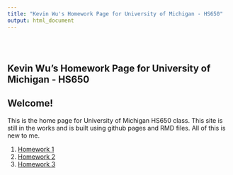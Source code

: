 ```yaml
---
title: "Kevin Wu's Homework Page for University of Michigan - HS650"
output: html_document
---
```


<style type="text/css">
.title {
  display: none;
}
</style>

<div class="row" style="padding-top: 30px;">

# **Kevin Wu's Homework Page for University of Michigan - HS650**

## Welcome!

This is the home page for University of Michigan HS650 class.  This site is still in the works and is built using github pages and RMD files.  All of this is new to me.

1. [Homework 1](/UMich-HS650/hw1.html)
2. [Homework 2](/UMich-HS650/hw2.html)
2. [Homework 3](/UMich-HS650/hw3.html)
</div>